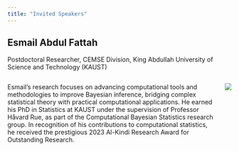 ```yaml
---
title: "Invited Speakers"
---
```


## Esmail Abdul Fattah

Postdoctoral Researcher, CEMSE Division, King Abdullah University of Science and Technology (KAUST)

::: columns
::: {.column width=80%"}

Esmail's research focuses on advancing computational tools and methodologies to improve Bayesian inference, bridging complex statistical theory with practical computational applications. He earned his PhD in Statistics at KAUST under the supervision of Professor Håvard Rue, as part of the Computational Bayesian Statistics research group. In recognition of his contributions to computational statistics, he received the prestigious 2023 Al-Kindi Research Award for Outstanding Research.

:::
::: {.column width="20%"}

![](img/Esmail_Abdul_Fattah.png)


:::
:::

